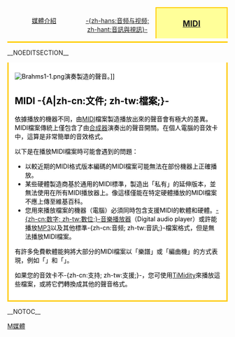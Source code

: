 {{NoteTA
| T = zh:{{NAMESPACE}}:媒體幫助/MIDI; zh-hans:{{NAMESPACE}}:媒体帮助/MIDI; zh-hant:{{NAMESPACE}}:媒體說明/MIDI;
}}
<div style="text-align:center;border-bottom:3px solid #fc0">
<div style="float:left;width:32.5%;padding:.3em 0;margin:2px 2px 0">[[Help:媒體幫助|媒體介紹]]</div>
<div style="float:left;width:32.5%;padding:.3em 0;margin:2px 2px 0">[[Help:媒體幫助/Ogg|-{zh-hans:音频与视频; zh-hant:音訊與視訊}-]]</div>
<div style="float:right;width:32%;font-weight:bold;background-color:#ff9;color:#000;padding:.3em 0;border:2px solid #fc0;border-bottom:0;font-size:130%">[[Help:媒體幫助/MIDI|MIDI]]</div>
<div style="width:0;height:0;clear:both;overflow:hidden"></div>
</div> __NOEDITSECTION__
<div style="border:3px solid #fc0;padding:.5em 1em 1em 1em;border-top:none;background-color:#fff;color:000">
[[Image:Brahms1-1.png|thumb]]演奏製造的聲音。]]

==MIDI -{A|zh-cn:文件; zh-tw:檔案;}-==
依據播放的機器不同，由[[MIDI|MIDI]]檔案製造播放出來的聲音會有極大的差異。MIDI檔案傳統上僅包含了由[[合成器|合成器]]演奏出的聲音開關。在個人電腦的音效卡中，這算是非常簡單的音效格式。

以下是在播放MIDI檔案時可能會遇到的問題：
* 以較近期的MIDI格式版本編碼的MIDI檔案可能無法在部份機器上正確播放。
* 某些硬體製造商基於通用的MIDI標準，製造出「私有」的延伸版本，並無法使用在所有MIDI播放器上。像這樣僅能在特定硬體播放的MIDI檔案不應上傳至維基百科。
* 您用來播放檔案的機器（電腦）必須同時包含支援MIDI的軟體和硬體。[[數位音樂播放器|-{zh-cn:数字; zh-tw:數位;}-音樂播放器]]（Digital audio player）或許能播放[[MP3|MP3]]以及其他標準-{zh-cn:音频; zh-tw:音訊;}-檔案格式，但是無法播放MIDI檔案。

有許多免費軟體能夠將大部分的MIDI檔案以「樂譜」或「編曲機」的方式表現，例如「{{Link-en|Rosegarden|Rosegarden|Rosegarden}}」和「{{Link-en|LilyPond|LilyPond|Lilypond}}」。

如果您的音效卡不-{zh-cn:支持; zh-tw:支援;}-，您可使用[[TiMidity|TiMidity]]來播放這些檔案，或將它們轉換成其他的聲音格式。
</div></div>
__NOTOC__

[[Category:帮助文档|M媒體]]